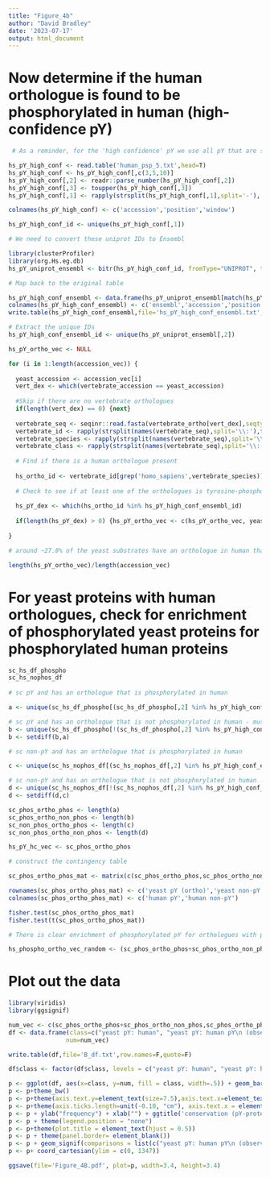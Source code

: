 ```yaml
---
title: "Figure_4b"
author: "David Bradley"
date: '2023-07-17'
output: html_document
---
```


# Now determine if the human orthologue is found to be phosphorylated in human (high-confidence pY)

```r

 # As a reminder, for the 'high confidence' pY we use all pY that are supported by at least 5 sources in PSP

hs_pY_high_conf <- read.table('human_psp_5.txt',head=T)
hs_pY_high_conf <- hs_pY_high_conf[,c(3,5,10)]
hs_pY_high_conf[,2] <- readr::parse_number(hs_pY_high_conf[,2])
hs_pY_high_conf[,3] <- toupper(hs_pY_high_conf[,3])
hs_pY_high_conf[,1] <- rapply(strsplit(hs_pY_high_conf[,1],split='-'), function(x) x[1]) # Remove the uniprot isoform info as this cannot be mapped to Ensembl IDs

colnames(hs_pY_high_conf) <- c('accession','position','window')

hs_pY_high_conf_id <- unique(hs_pY_high_conf[,1])

# We need to convert these uniprot IDs to Ensembl

library(clusterProfiler)
library(org.Hs.eg.db)
hs_pY_uniprot_ensembl <- bitr(hs_pY_high_conf_id, fromType="UNIPROT", toType=c("ENSEMBL"), OrgDb="org.Hs.eg.db")

# Map back to the original table

hs_pY_high_conf_ensembl <- data.frame(hs_pY_uniprot_ensembl[match(hs_pY_high_conf[,1],hs_pY_uniprot_ensembl[,1]),2],hs_pY_high_conf)
colnames(hs_pY_high_conf_ensembl) <- c('ensembl','accession','position','window')
write.table(hs_pY_high_conf_ensembl,file='hs_pY_high_conf_ensembl.txt',row.names=F,quote=F)

# Extract the unique IDs
hs_pY_high_conf_ensembl_id <- unique(hs_pY_uniprot_ensembl[,2])

hs_pY_ortho_vec <- NULL

for (i in 1:length(accession_vec)) {
  
  yeast_accession <- accession_vec[i]
  vert_dex <- which(vertebrate_accession == yeast_accession)
  
  #Skip if there are no vertebrate orthologues
  if(length(vert_dex) == 0) {next}
  
  vertebrate_seq <- seqinr::read.fasta(vertebrate_ortho[vert_dex],seqtype = 'AA')
  vertebrate_id <- rapply(strsplit(names(vertebrate_seq),split='\\:'),function(x) x[1])
  vertebrate_species <- rapply(strsplit(names(vertebrate_seq),split='\\:'),function(x) x[2])
  vertebrate_class <- rapply(strsplit(names(vertebrate_seq),split='\\:'),function(x) x[4])
  
  # Find if there is a human orthologue present
  
  hs_ortho_id <- vertebrate_id[grep('homo_sapiens',vertebrate_species)]
  
  # Check to see if at least one of the orthologues is tyrosine-phosphorylated
  
  hs_pY_dex <- which(hs_ortho_id %in% hs_pY_high_conf_ensembl_id)
  
  if(length(hs_pY_dex) > 0) {hs_pY_ortho_vec <- c(hs_pY_ortho_vec, yeast_accession)}
    
}

# around ~27.8% of the yeast substrates have an orthologue in human that is also phosphorylated on tyrosine

length(hs_pY_ortho_vec)/length(accession_vec)

```

# For yeast proteins with human orthologues, check for enrichment of phosphorylated yeast proteins for phosphorylated human proteins 

```r

sc_hs_df_phospho
sc_hs_nophos_df
  
# sc pY and has an orthologue that is phosphorylated in human 

a <- unique(sc_hs_df_phospho[(sc_hs_df_phospho[,2] %in% hs_pY_high_conf_ensembl_id),1])

# sc pY and has an orthologue that is not phosphorylated in human - must remove proteins that have a different orthologue that is phosphorylated
b <- unique(sc_hs_df_phospho[!(sc_hs_df_phospho[,2] %in% hs_pY_high_conf_ensembl_id),1])
b <- setdiff(b,a)

# sc non-pY and has an orthologue that is phosphorylated in human 

c <- unique(sc_hs_nophos_df[(sc_hs_nophos_df[,2] %in% hs_pY_high_conf_ensembl_id),1])

# sc non-pY and has an orthologue that is not phosphorylated in human 
d <- unique(sc_hs_nophos_df[!(sc_hs_nophos_df[,2] %in% hs_pY_high_conf_ensembl_id),1])
d <- setdiff(d,c)

sc_phos_ortho_phos <- length(a)
sc_phos_ortho_non_phos <- length(b)
sc_non_phos_ortho_phos <- length(c)
sc_non_phos_ortho_non_phos <- length(d)

hs_pY_hc_vec <- sc_phos_ortho_phos

# construct the contingency table

sc_phos_ortho_phos_mat <- matrix(c(sc_phos_ortho_phos,sc_phos_ortho_non_phos,sc_non_phos_ortho_phos,sc_non_phos_ortho_non_phos),ncol=2,byrow=T)

rownames(sc_phos_ortho_phos_mat) <- c('yeast pY (ortho)','yeast non-pY (ortho)')
colnames(sc_phos_ortho_phos_mat) <- c('human pY','human non-pY')

fisher.test(sc_phos_ortho_phos_mat)
fisher.test(t(sc_phos_ortho_phos_mat))

# There is clear enrichment of phosphorylated pY for orthologues with pY (1.305x10-7)

hs_phospho_ortho_vec_random <- (sc_phos_ortho_phos+sc_phos_ortho_non_phos)*(sc_non_phos_ortho_phos/sum(sc_non_phos_ortho_phos,sc_non_phos_ortho_non_phos))

```

# Plot out the data

```r

library(viridis)
library(ggsignif)

num_vec <- c(sc_phos_ortho_phos+sc_phos_ortho_non_phos,sc_phos_ortho_phos,hs_phospho_ortho_vec_random)
df <- data.frame(class=c("yeast pY: human", "yeast pY: human pY\n (observed)", "yeast pY: human pY\n (expected)"),
                num=num_vec)

write.table(df,file='B_df.txt',row.names=F,quote=F)

df$class <- factor(df$class, levels = c("yeast pY: human", "yeast pY: human pY\n (observed)", "yeast pY: human pY\n (expected)"))

p <- ggplot(df, aes(x=class, y=num, fill = class, width=.5)) + geom_bar(color=NA, lwd=0, stat='identity',alpha=0.4) + scale_fill_manual(values = c(colors()[131],colors()[551],colors()[261]))
p <- p+theme_bw() 
p <- p+theme(axis.text.y=element_text(size=7.5),axis.text.x=element_text(size=6.2),axis.title.x=element_text(size=4.5,face="plain"),axis.title.y=element_text(size=12.5,face="plain"),plot.title=element_text(size=11,face='plain'))
p <- p+theme(axis.ticks.length=unit(-0.10, "cm"), axis.text.x = element_text(margin=unit(c(0.2,0.2,0.2,0.2), "cm")), axis.text.y = element_text(margin=unit(c(0.2,0.2,0.2,0.2), "cm")))
p <- p + ylab("frequency") + xlab("") + ggtitle('conservation (pY-protein level)')
p <- p + theme(legend.position = "none")
p <- p+theme(plot.title = element_text(hjust = 0.5))
p <- p + theme(panel.border= element_blank())
p <- p + geom_signif(comparisons = list(c("yeast pY: human pY\n (observed)", "yeast pY: human pY\n (expected)")), annotations="***", y_position = 382)
p <- p+ coord_cartesian(ylim = c(0, 1347))

ggsave(file='Figure_4B.pdf', plot=p, width=3.4, height=3.4)

```


